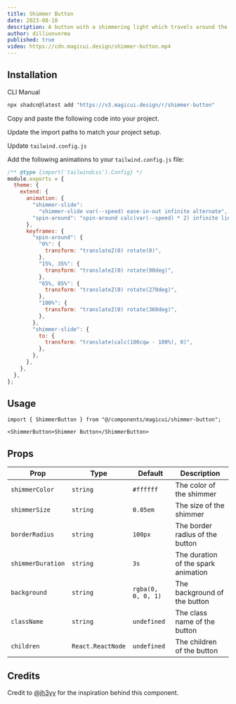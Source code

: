 ```yaml
---
title: Shimmer Button
date: 2023-08-10
description: A button with a shimmering light which travels around the perimeter.
author: dillionverma
published: true
video: https://cdn.magicui.design/shimmer-button.mp4
---
```


<ComponentPreview name="shimmer-button-demo" />

## Installation

<Tabs defaultValue="cli">

<TabsList>
  <TabsTrigger value="cli">CLI</TabsTrigger>
  <TabsTrigger value="manual">Manual</TabsTrigger>
</TabsList>
<TabsContent value="cli">

```bash
npx shadcn@latest add "https://v3.magicui.design/r/shimmer-button"
```

</TabsContent>

<TabsContent value="manual">

<Steps>

<Step>Copy and paste the following code into your project.</Step>

<ComponentSource name="shimmer-button" />

<Step>Update the import paths to match your project setup.</Step>

<Step>Update `tailwind.config.js`</Step>

Add the following animations to your `tailwind.config.js` file:

```js title="tailwind.config.js" {5-30}
/** @type {import('tailwindcss').Config} */
module.exports = {
  theme: {
    extend: {
      animation: {
        "shimmer-slide":
          "shimmer-slide var(--speed) ease-in-out infinite alternate",
        "spin-around": "spin-around calc(var(--speed) * 2) infinite linear",
      },
      keyframes: {
        "spin-around": {
          "0%": {
            transform: "translateZ(0) rotate(0)",
          },
          "15%, 35%": {
            transform: "translateZ(0) rotate(90deg)",
          },
          "65%, 85%": {
            transform: "translateZ(0) rotate(270deg)",
          },
          "100%": {
            transform: "translateZ(0) rotate(360deg)",
          },
        },
        "shimmer-slide": {
          to: {
            transform: "translate(calc(100cqw - 100%), 0)",
          },
        },
      },
    },
  },
};
```

</Steps>

</TabsContent>

</Tabs>

## Usage

```tsx
import { ShimmerButton } from "@/components/magicui/shimmer-button";
```

```tsx
<ShimmerButton>Shimmer Button</ShimmerButton>
```

## Props

| Prop              | Type              | Default            | Description                         |
| ----------------- | ----------------- | ------------------ | ----------------------------------- |
| `shimmerColor`    | `string`          | `#ffffff`          | The color of the shimmer            |
| `shimmerSize`     | `string`          | `0.05em`           | The size of the shimmer             |
| `borderRadius`    | `string`          | `100px`            | The border radius of the button     |
| `shimmerDuration` | `string`          | `3s`               | The duration of the spark animation |
| `background`      | `string`          | `rgba(0, 0, 0, 1)` | The background of the button        |
| `className`       | `string`          | `undefined`        | The class name of the button        |
| `children`        | `React.ReactNode` | `undefined`        | The children of the button          |

## Credits

Credit to [@jh3yy](https://twitter.com/jh3yy/status/1656423856276488192) for the inspiration behind this component.
